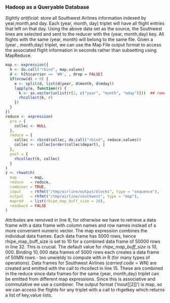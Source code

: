 ### Hadoop as a Queryable Database ###

*Sightly artificial:* store all Southwest Airlines information indexed by year,month,and day.
Each (year, month, day) triplet will have all flight entries that left on that day. Using the above
data set as the source, the Southwest lines are selected and sent to the reducer with the (year, 
month,day) key. All flights with the same (year, month) will belong to the same file. Given a (year
, month,day) triplet, we can use the Map File output format to access the associated flight 
information in seconds rather than subsetting using MapReduce.

```r
map <- expression({
  h <- do.call("rbind", map.values)
  d <- h[h$carrier == 'WN', , drop = FALSE]
  if(nrow(d) > 0) {
    e <- split(d, list(d$year, d$month, d$mday))
    lapply(e, function(r) {
      k <- as.vector(unlist(r[1, c("year", "month", "mday")]))  ## remove attributes
      rhcollect(k, r)
    })
  }
})
reduce <- expression(
  pre = { 
    collec <- NULL 
  },
  reduce = {
    collec <- rbind(collec, do.call("rbind", reduce.values))
    collec <- collec[order(collec$depart), ]
  },
  post = {
    rhcollect(k, collec)
  }
)
z <- rhwatch(
  map      = map,
  reduce   = reduce,
  combiner = TRUE,
  input    = rhfmt("/tmp/airline/output/blocks", type = "sequence"),
  output   = rhfmt("/tmp/airline/southwest", type = "map"),
  mapred   = list(rhipe_map_buff_size = 10),
  readback = FALSE
)
```

Attributes are removed in line $8$, for otherwise we have to retrieve a data frame with a data frame 
with column names and row names instead of a more convenient numeric vector. The map expression 
combines the individual data frames. Each data frame has $5000$ rows, hence rhipe_map_buff_size is 
set to 10 for a combined data frame of $50000$ rows in line $32$. This is crucial. The default value 
for *rhipe_map_buff_size* is $10,000$. Binding $10,000$ data frames of $5000$ rows each creates a data 
frame of 50MN rows - too unwieldy to compute with in R (for many types of operations). Data frames 
for Southwest Airlines (*carried code = WN*) are created and emitted with the call to rhcollect in line
$15$. These are combined in the reduce since data frames for the same (year, month,day) triplet can 
be emitted from different map expressions. Since this is associative and commutative we use a 
combiner. The output format ('inout[[2]]') is map, so we can access the flights for any triplet with 
a call to rhgetkey which returns a list of key,value lists.